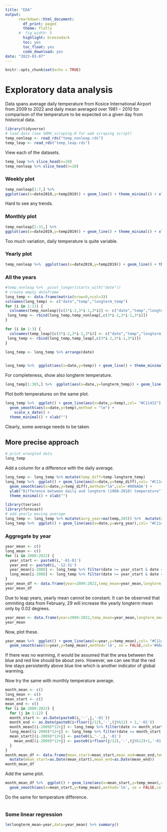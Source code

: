 ```yaml
---
title: "EDA"
output:
      rmarkdown::html_document:
        df_print: paged
        theme: flatly
      #  fig_width: 5
        highlight: breezedark
        toc: yes
        toc_float: yes
        code_download: yes
date: "2023-03-07"
---
```


```r
knitr::opts_chunk$set(echo = TRUE)
```

# Exploratory data analysis

Data spans average daily temperature from Kosice International Airport from $2009$ to $2022$ and daily mean averaged over $1981-2010$ for comparison of the temperature to be expected on a given day from historical data.

```r
library(tidyverse)
# load data (see SHMU_scraping.R for web scraping script)
temp_nonleap <- read_rds("temp_nonleap.rds")
temp_leap <- read_rds("temp_leap.rds")
```

View each of the datasets.

```r
temp_leap %>% slice_head(n=10)
temp_nonleap %>% slice_head(n=10)
```

### Weekly plot

```r
temp_nonleap[1:7,] %>% 
ggplot(aes(x=date2019,y=temp2019)) + geom_line() + theme_minimal() + xlab("")
```

Hard to see any trends.

### Monthly plot

```r
temp_nonleap[1:31,] %>% 
ggplot(aes(x=date2019,y=temp2019)) + geom_line() + theme_minimal() + xlab("")
```

Too much variation, daily temperature is quite variable.

### Yearly plot

```r
temp_nonleap %>%  ggplot(aes(x=date2019,y=temp2019)) + geom_line() + theme_minimal() + xlab("")
```

### All the years

```r
#temp_nonleap %>%  pivot_longer(starts_with("date"))
# create empty dataframe
long_temp <- data.frame(matrix(nrow=0,ncol=3))
colnames(long_temp) <- c("date","temp","longterm_temp")
for (i in 1:11) {
  colnames(temp_nonleap)[c(3*i-2,3*i-1,3*i)] <- c("date","temp","longterm_temp")
 long_temp <- rbind(long_temp,temp_nonleap[,c(3*i-2,3*i-1,3*i)]) 
}

for (i in 1:3) {
  colnames(temp_leap)[c(3*i-2,3*i-1,3*i)] <- c("date","temp","longterm_temp")
 long_temp <- rbind(long_temp,temp_leap[,c(3*i-2,3*i-1,3*i)]) 
}

long_temp <- long_temp %>% arrange(date)
  
```

```r
long_temp %>%  ggplot(aes(x=date,y=temp)) + geom_line() + theme_minimal() + xlab("")
```
For completeness, show also longterm temperature.

```r
long_temp[1:365,] %>%  ggplot(aes(x=date,y=longterm_temp)) + geom_line() + theme_minimal() + xlab("")
```

Plot both temperatures on the same plot.

```r
long_temp %>%  ggplot() + geom_line(aes(x=date,y=temp),col= "#C11432") + geom_line(aes(x=date,y=longterm_temp),col="#009ADA") + 
  geom_smooth(aes(x=date,y=temp),method = "lm") +
    scale_x_date() +
  theme_minimal() + xlab("") 

```


Clearly, some average needs to be taken.

## More precise approach

```r
# print wrangled data
long_temp 
```

Add a column for a difference with the daily average.

```r
long_temp <- long_temp %>% mutate(temp_diff=temp-longterm_temp)
long_temp %>%  ggplot() + geom_line(aes(x=date,y=temp_diff),col= "#C11432")  +
  geom_smooth(aes(x=date,y=temp_diff),method="lm",col='#009ADA') +
  ylab("Difference between daily and longterm (1980-2010) temperature") +
  theme_minimal() + xlab("")
```

```r
library(tseries)
library(forecast)
# add yearly moving average
long_temp <- long_temp %>% mutate(avrg_year=ma(temp,365)) %>%  mutate(avrg_year_long=ma(longterm_temp,365))
long_temp %>%  ggplot() + geom_line(aes(x=date,y=avrg_year),col= "#C11432") + geom_line(aes(x=date,y=avrg_year_long),col="#009ADA") + theme_minimal() + xlab("")
```

### Aggregate by year

```r
year_mean <- c()
long_mean <- c()
for (i in 2009:2022) {
  year_start <- paste0(i,'-01-01')
  year_end <- paste0(i,'-12-31')
  year_mean[i-2008] <- long_temp %>% filter(date >= year_start & date <= year_end) %>% select(temp) %>% pull() %>%  mean()
  long_mean[i-2008] <- long_temp %>% filter(date >= year_start & date <= year_end) %>% select(longterm_temp) %>% pull() %>% mean()
}
year_mean_df <- data.frame(year=2009:2022,temp_mean=year_mean,longterm_mean=long_mean)
year_mean_df
```

Due to leap years, yearly mean cannot be constant. It can be observed that ommiting data from February, $29$ will increase the yearly longterm mean only by $0.02$ degrees.

```r
year_mean <- data.frame(year=2009:2022,temp_mean=year_mean,longterm_mean=rep(long_mean[1],14))
year_mean
```

Now, plot these.

```r
year_mean %>%  ggplot() + geom_line(aes(x=year,y=temp_mean),col= "#C11432") + geom_line(aes(x=year,y=longterm_mean),col="#009ADA") + theme_minimal() + xlab("") + 
  geom_smooth(aes(x=year,y=temp_mean),method='lm', se = FALSE,col='#66A646')
```

If there was no warming, it would be assumed that the area between the blue and red line should be about zero. However, we can see that the red line stays persistently above blue line which is another indicator of global warming.

Now try the same with monthly temperature average.

```r
month_mean <- c()
long_mean <- c()
mean_start <- c()
mean_end <- c()
for (i in 2009:2022) {
  for (j in 1:12) {
  month_start <- as.Date(paste0(i,'-',j,'-01'))
  month_end <- as.Date(paste0(i+floor(j/12),'-',(j%%12) + 1,'-01'))
  month_mean[(i-2009)*12+j] <- long_temp %>% filter(date >= month_start & date < month_end) %>% select(temp) %>% pull() %>%  mean()
  long_mean[(i-2009)*12+j] <- long_temp %>% filter(date >= month_start & date < month_end) %>% select(longterm_temp) %>% pull() %>% mean()
  mean_start[(i-2009)*12+j] <- paste0(i,'-',j,'-01')
    mean_end[(i-2009)*12+j] <- paste0(i+floor(j/12),'-',(j%%12)+1,'-01')
  }
}
month_mean_df <- data.frame(mean_start=mean_start,mean_end=mean_end,temp_mean=month_mean,longterm_mean=long_mean) %>%
  mutate(mean_start=as.Date(mean_start),mean_end=as.Date(mean_end)) 
month_mean_df
```

Add the same plot.

```r
month_mean_df %>%  ggplot() + geom_line(aes(x=mean_start,y=temp_mean),col= "#C11432") + geom_line(aes(x=mean_start,y=longterm_mean),col="#009ADA") + theme_minimal() + xlab("") + 
  geom_smooth(aes(x=mean_start,y=temp_mean),method='lm', se = FALSE,col='#66A646')
```
Do the same for temperature difference.

```r

```


### Some linear regression

```r
lm(longterm_mean~year,data=year_mean) %>% summary()
```

